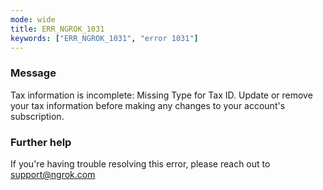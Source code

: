 ```yaml
---
mode: wide
title: ERR_NGROK_1031
keywords: ["ERR_NGROK_1031", "error 1031"]
---
```



### Message

Tax information is incomplete: Missing Type for Tax ID. Update or remove your tax information before making any changes to your account's subscription.

<ErrorDetails />

### Further help

If you're having trouble resolving this error, please reach out to [support@ngrok.com](mailto:support@ngrok.com?subject=Help%20with%20ERR_NGROK_1031)
